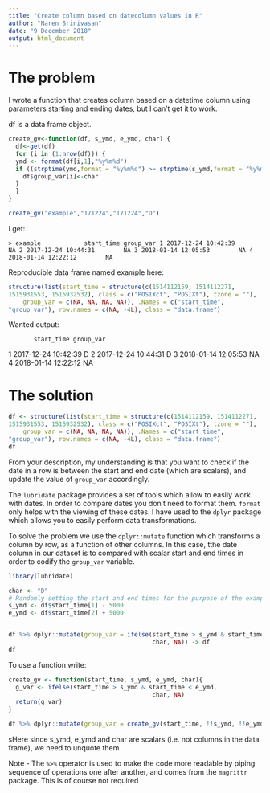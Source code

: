 ```yaml
---
title: "Create column based on datecolumn values in R"
author: "Naren Srinivasan"
date: "9 December 2018"
output: html_document
---
```

# The problem

\link{https://stackoverflow.com/questions/53689628/create-column-based-on-datecolumn-values-in-r}

I wrote a function that creates column based on a datetime column using parameters starting and ending dates, but I can't get it to work.

df is a data frame object.

```r
create_gv<-function(df, s_ymd, e_ymd, char) {
  df<-get(df)
  for (i in (1:nrow(df))) {
  ymd <- format(df[i,1],"%y%m%d") 
  if ((strptime(ymd,format = "%y%m%d") >= strptime(s_ymd,format = "%y%m%d") & strptime(ymd,format = "%y%m%d") <= strptime(e_ymd,format = "%y%m%d")) == TRUE) {
    df$group_var[i]<-char
  }
  }
}

create_gv("example","171224","171224","D")
```

I get:

`
> example
           start_time group_var
1 2017-12-24 10:42:39        NA
2 2017-12-24 10:44:31        NA
3 2018-01-14 12:05:53        NA
4 2018-01-14 12:22:12        NA
`

Reproducible data frame named example here:

```r
structure(list(start_time = structure(c(1514112159, 1514112271, 
1515931553, 1515932532), class = c("POSIXct", "POSIXt"), tzone = ""), 
    group_var = c(NA, NA, NA, NA)), .Names = c("start_time", 
"group_var"), row.names = c(NA, -4L), class = "data.frame")
```


Wanted output:

           start_time group_var
1 2017-12-24 10:42:39         D
2 2017-12-24 10:44:31         D
3 2018-01-14 12:05:53         NA
4 2018-01-14 12:22:12         NA

# The solution
```r

df <- structure(list(start_time = structure(c(1514112159, 1514112271, 
1515931553, 1515932532), class = c("POSIXct", "POSIXt"), tzone = ""), 
    group_var = c(NA, NA, NA, NA)), .Names = c("start_time", 
"group_var"), row.names = c(NA, -4L), class = "data.frame")
df
```

From your description, my understanding is that you want to check if the date in a row  is between the start and end date (which are scalars), and update the value of `group_var` accordingly.

The `lubridate` package provides a set of tools which allow to easily work with dates. In order to compare dates you don't need to format them. `format` only helps with the viewing of these dates. I have used to the `dplyr` package which allows you to easily perform data transformations.

To solve the problem we use the `dplyr::mutate` function which transforms a column by row, as a function of other columns. In this case, tthe date column in our dataset is to compared with scalar start and end times in order to codify the `group_var` variable.

```r
library(lubridate)

char <- "D"
# Randomly setting the start and end times for the purpose of the example. Any value can be passed to this.
s_ymd <- df$start_time[1] - 5000
e_ymd <- df$start_time[2] + 5000


df %>% dplyr::mutate(group_var = ifelse(start_time > s_ymd & start_time < e_ymd,
                                        char, NA)) -> df
df
```

To use a function write:

```r
create_gv <- function(start_time, s_ymd, e_ymd, char){
  g_var <- ifelse(start_time > s_ymd & start_time < e_ymd,
                                        char, NA)
  return(g_var)
}

df %>% dplyr::mutate(group_var = create_gv(start_time, !!s_ymd, !!e_ymd, !!char)) 
```

sHere since s_ymd, e_ymd and char are scalars (i.e. not columns in the data frame), we need to unquote them

Note - The `%>%` operator is used to make the code more readable by piping sequence of operations one after another, and comes from the `magrittr` package. This is of course not required
